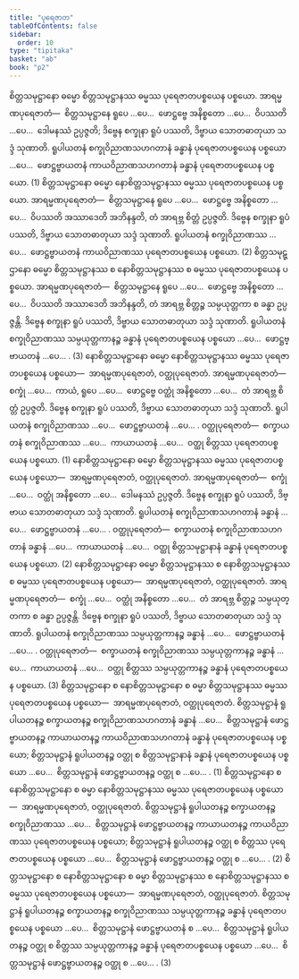 ```yaml
---
title: "ပုရေဇာတ"
tableOfContents: false
sidebar:
  order: 10
type: "tipitaka"
basket: "ab"
book: "p2"
---
```



<DynamicBreadcrumb />

<Division number="217" book="p2" e="ch" v="38" p="138">

<Paragraph number="2855" book="p2">
စိတ္တသမုဋ္ဌာနော ဓမ္မော စိတ္တသမုဋ္ဌာနဿ ဓမ္မဿ ပုရေဇာတပစ္စယေန ပစ္စယော. <Emphasis>အာရမ္မဏပုရေဇာတံ</Emphasis>—  စိတ္တသမုဋ္ဌာနေ ရူပေ …ပေ…  ဖောဋ္ဌဗ္ဗေ အနိစ္စတော …ပေ…  ဝိပဿတိ …ပေ…  ဒေါမနဿံ ဥပ္ပဇ္ဇတိ; ဒိဗ္ဗေန စက္ခုနာ ရူပံ ပဿတိ, ဒိဗ္ဗာယ သောတဓာတုယာ သဒ္ဒံ သုဏာတိ. ရူပါယတနံ စက္ခုဝိညာဏသဟဂတာနံ ခန္ဓာနံ ပုရေဇာတပစ္စယေန ပစ္စယော …ပေ…  ဖောဋ္ဌဗ္ဗာယတနံ ကာယဝိညာဏသဟဂတာနံ ခန္ဓာနံ ပုရေဇာတပစ္စယေန ပစ္စယော. (1)
</Paragraph>

<Paragraph number="2856" book="p2">
စိတ္တသမုဋ္ဌာနော ဓမ္မော နောစိတ္တသမုဋ္ဌာနဿ ဓမ္မဿ ပုရေဇာတပစ္စယေန ပစ္စယော. <Emphasis>အာရမ္မဏပုရေဇာတံ</Emphasis>—  စိတ္တသမုဋ္ဌာနေ ရူပေ …ပေ…  ဖောဋ္ဌဗ္ဗေ အနိစ္စတော …ပေ…  ဝိပဿတိ အဿာဒေတိ အဘိနန္ဒတိ, တံ အာရဗ္ဘ စိတ္တံ ဥပ္ပဇ္ဇတိ. ဒိဗ္ဗေန စက္ခုနာ ရူပံ ပဿတိ, ဒိဗ္ဗာယ သောတဓာတုယာ သဒ္ဒံ သုဏာတိ. ရူပါယတနံ စက္ခုဝိညာဏဿ …ပေ…  ဖောဋ္ဌဗ္ဗာယတနံ ကာယဝိညာဏဿ ပုရေဇာတပစ္စယေန ပစ္စယော. (2)
</Paragraph>

<Paragraph number="2857" book="p2">
စိတ္တသမုဋ္ဌာနော ဓမ္မော စိတ္တသမုဋ္ဌာနဿ စ နောစိတ္တသမုဋ္ဌာနဿ စ ဓမ္မဿ ပုရေဇာတပစ္စယေန ပစ္စယော. <Emphasis>အာရမ္မဏပုရေဇာတံ</Emphasis>—  စိတ္တသမုဋ္ဌာနေ ရူပေ …ပေ…  ဖောဋ္ဌဗ္ဗေ အနိစ္စတော …ပေ…  ဝိပဿတိ အဿာဒေတိ အဘိနန္ဒတိ, တံ အာရဗ္ဘ စိတ္တဉ္စ သမ္ပယုတ္တကာ စ ခန္ဓာ ဥပ္ပဇ္ဇန္တိ. ဒိဗ္ဗေန စက္ခုနာ ရူပံ ပဿတိ, ဒိဗ္ဗာယ သောတဓာတုယာ သဒ္ဒံ သုဏာတိ. ရူပါယတနံ စက္ခုဝိညာဏဿ သမ္ပယုတ္တကာနဉ္စ ခန္ဓာနံ ပုရေဇာတပစ္စယေန ပစ္စယော …ပေ…  ဖောဋ္ဌဗ္ဗာယတနံ …ပေ… . (3)
</Paragraph>

</Division>
<Division number="218" book="p2" e="ch" v="38" p="139">

<Paragraph number="2858" book="p2">
နောစိတ္တသမုဋ္ဌာနော ဓမ္မော နောစိတ္တသမုဋ္ဌာနဿ ဓမ္မဿ ပုရေဇာတပစ္စယေန ပစ္စယော—  အာရမ္မဏပုရေဇာတံ, ဝတ္ထုပုရေဇာတံ. <Emphasis>အာရမ္မဏပုရေဇာတံ</Emphasis>—  စက္ခုံ …ပေ…  ကာယံ, ရူပေ …ပေ…  ဖောဋ္ဌဗ္ဗေ ဝတ္ထုံ အနိစ္စတော …ပေ…  တံ အာရဗ္ဘ စိတ္တံ ဥပ္ပဇ္ဇတိ. ဒိဗ္ဗေန စက္ခုနာ ရူပံ ပဿတိ, ဒိဗ္ဗာယ သောတဓာတုယာ သဒ္ဒံ သုဏာတိ. ရူပါယတနံ စက္ခုဝိညာဏဿ …ပေ…  ဖောဋ္ဌဗ္ဗာယတနံ …ပေ… . <Emphasis>ဝတ္ထုပုရေဇာတံ</Emphasis>—  စက္ခာယတနံ စက္ခုဝိညာဏဿ …ပေ…  ကာယာယတနံ …ပေ…  ဝတ္ထု စိတ္တဿ ပုရေဇာတပစ္စယေန ပစ္စယော. (1)
</Paragraph>

<Paragraph number="2859" book="p2">
နောစိတ္တသမုဋ္ဌာနော ဓမ္မော စိတ္တသမုဋ္ဌာနဿ ဓမ္မဿ ပုရေဇာတပစ္စယေန ပစ္စယော—  အာရမ္မဏပုရေဇာတံ, ဝတ္ထုပုရေဇာတံ. <Emphasis>အာရမ္မဏပုရေဇာတံ</Emphasis>—  စက္ခုံ …ပေ…  ဝတ္ထုံ အနိစ္စတော …ပေ…  ဒေါမနဿံ ဥပ္ပဇ္ဇတိ. ဒိဗ္ဗေန စက္ခုနာ ရူပံ ပဿတိ, ဒိဗ္ဗာယ သောတဓာတုယာ သဒ္ဒံ သုဏာတိ. ရူပါယတနံ စက္ခုဝိညာဏသဟဂတာနံ ခန္ဓာနံ …ပေ…  ဖောဋ္ဌဗ္ဗာယတနံ …ပေ… . <Emphasis>ဝတ္ထုပုရေဇာတံ</Emphasis>—  စက္ခာယတနံ စက္ခုဝိညာဏသဟဂတာနံ ခန္ဓာနံ …ပေ…  ကာယာယတနံ …ပေ…  ဝတ္ထု စိတ္တသမုဋ္ဌာနာနံ ခန္ဓာနံ ပုရေဇာတပစ္စယေန ပစ္စယော. (2)
</Paragraph>

<Paragraph number="2860" book="p2">
နောစိတ္တသမုဋ္ဌာနော ဓမ္မော စိတ္တသမုဋ္ဌာနဿ စ နောစိတ္တသမုဋ္ဌာနဿ စ ဓမ္မဿ ပုရေဇာတပစ္စယေန ပစ္စယော—  အာရမ္မဏပုရေဇာတံ, ဝတ္ထုပုရေဇာတံ. <Emphasis>အာရမ္မဏပုရေဇာတံ</Emphasis>—  စက္ခုံ …ပေ…  ဝတ္ထုံ အနိစ္စတော …ပေ…  တံ အာရဗ္ဘ စိတ္တဉ္စ သမ္ပယုတ္တကာ စ ခန္ဓာ ဥပ္ပဇ္ဇန္တိ. ဒိဗ္ဗေန စက္ခုနာ ရူပံ ပဿတိ, ဒိဗ္ဗာယ သောတဓာတုယာ သဒ္ဒံ သုဏာတိ. ရူပါယတနံ စက္ခုဝိညာဏဿ သမ္ပယုတ္တကာနဉ္စ ခန္ဓာနံ …ပေ…  ဖောဋ္ဌဗ္ဗာယတနံ …ပေ… . <Emphasis>ဝတ္ထုပုရေဇာတံ</Emphasis>—  စက္ခာယတနံ စက္ခုဝိညာဏဿ သမ္ပယုတ္တကာနဉ္စ ခန္ဓာနံ …ပေ…  ကာယာယတနံ …ပေ…  ဝတ္ထု စိတ္တဿ သမ္ပယုတ္တကာနဉ္စ ခန္ဓာနံ ပုရေဇာတပစ္စယေန ပစ္စယော. (3)
</Paragraph>

</Division>
<Division number="219" book="p2" e="ch" v="38" p="139">

<Paragraph number="2861" book="p2">
စိတ္တသမုဋ္ဌာနော စ နောစိတ္တသမုဋ္ဌာနော စ ဓမ္မာ စိတ္တသမုဋ္ဌာနဿ ဓမ္မဿ ပုရေဇာတပစ္စယေန ပစ္စယော—  <Emphasis>အာရမ္မဏပုရေဇာတံ, ဝတ္ထုပုရေဇာတံ</Emphasis>. စိတ္တသမုဋ္ဌာနံ ရူပါယတနဉ္စ စက္ခာယတနဉ္စ စက္ခုဝိညာဏသဟဂတာနံ ခန္ဓာနံ …ပေ…  စိတ္တသမုဋ္ဌာနံ ဖောဋ္ဌဗ္ဗာယတနဉ္စ ကာယာယတနဉ္စ ကာယဝိညာဏသဟဂတာနံ ခန္ဓာနံ ပုရေဇာတပစ္စယေန ပစ္စယော; စိတ္တသမုဋ္ဌာနံ ရူပါယတနဉ္စ ဝတ္ထု စ စိတ္တသမုဋ္ဌာနာနံ ခန္ဓာနံ ပုရေဇာတပစ္စယေန ပစ္စယော …ပေ…  စိတ္တသမုဋ္ဌာနံ ဖောဋ္ဌဗ္ဗာယတနဉ္စ ဝတ္ထု စ …ပေ… . (1)
</Paragraph>

<Paragraph number="2862" book="p2">
စိတ္တသမုဋ္ဌာနော စ နောစိတ္တသမုဋ္ဌာနော စ ဓမ္မာ နောစိတ္တသမုဋ္ဌာနဿ ဓမ္မဿ ပုရေဇာတပစ္စယေန ပစ္စယော—  <Emphasis>အာရမ္မဏပုရေဇာတံ, ဝတ္ထုပုရေဇာတံ</Emphasis>. စိတ္တသမုဋ္ဌာနံ ရူပါယတနဉ္စ စက္ခာယတနဉ္စ စက္ခုဝိညာဏဿ …ပေ…  စိတ္တသမုဋ္ဌာနံ ဖောဋ္ဌဗ္ဗာယတနဉ္စ ကာယာယတနဉ္စ ကာယဝိညာဏဿ ပုရေဇာတပစ္စယေန ပစ္စယော; စိတ္တသမုဋ္ဌာနံ ရူပါယတနဉ္စ ဝတ္ထု စ စိတ္တဿ ပုရေဇာတပစ္စယေန ပစ္စယော …ပေ…  စိတ္တသမုဋ္ဌာနံ ဖောဋ္ဌဗ္ဗာယတနဉ္စ ဝတ္ထု စ …ပေ… . (2)
</Paragraph>

<Paragraph number="2863" book="p2">
စိတ္တသမုဋ္ဌာနော စ နောစိတ္တသမုဋ္ဌာနော စ ဓမ္မာ စိတ္တသမုဋ္ဌာနဿ စ နောစိတ္တသမုဋ္ဌာနဿ စ ဓမ္မဿ ပုရေဇာတပစ္စယေန ပစ္စယော—  <Emphasis>အာရမ္မဏပုရေဇာတံ, ဝတ္ထုပုရေဇာတံ</Emphasis>. စိတ္တသမုဋ္ဌာနံ ရူပါယတနဉ္စ စက္ခာယတနဉ္စ စက္ခုဝိညာဏဿ သမ္ပယုတ္တကာနဉ္စ ခန္ဓာနံ ပုရေဇာတပစ္စယေန ပစ္စယော …ပေ…  စိတ္တသမုဋ္ဌာနံ ဖောဋ္ဌဗ္ဗာယတနံ စ …ပေ…  စိတ္တသမုဋ္ဌာနံ ရူပါယတနဉ္စ ဝတ္ထု စ စိတ္တဿ သမ္ပယုတ္တကာနဉ္စ ခန္ဓာနံ ပုရေဇာတပစ္စယေန ပစ္စယော …ပေ…  စိတ္တသမုဋ္ဌာနံ ဖောဋ္ဌဗ္ဗာယတနဉ္စ ဝတ္ထု စ …ပေ… . (3)
</Paragraph>
</Division>